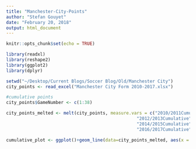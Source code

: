 ```yaml
---
title: "Manchester-City-Points"
author: "Stefan Gouyet"
date: "February 20, 2018"
output: html_document
---
```


```r
knitr::opts_chunk$set(echo = TRUE)

library(readxl)
library(reshape2)
library(ggplot2)
library(dplyr)

setwd("~/Desktop/Current Blogs/Soccer Blog/Old/Manchester City")
city_points <- read_excel("Manchester City Form 2010-2017.xlsx")

#cumulative points
city_points$GameNumber <- c(1:38)

city_points_melted <- melt(city_points, measure.vars = c("2010/2011Cumulative","2011/2012Cumulative",
                                                  "2012/2013Cumulative", "2013/2014Cumulative",
                                                  "2014/2015Cumulative", "2015/2016Cumulative",
                                                  "2016/2017Cumulative","2017/2018Cumulative"))

cumulative_plot <- ggplot()+geom_line(data=city_points_melted, aes(x = `GameNumber`, y = value,                                                                    color = variable))

```
